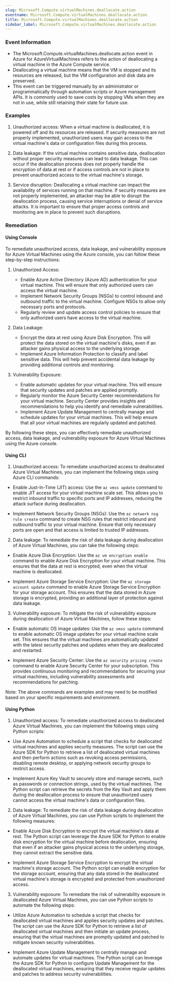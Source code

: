 ```yaml
--- 
slug: Microsoft.Compute.virtualMachines.deallocate.action
eventname: Microsoft.Compute.virtualMachines.deallocate.action
title: Microsoft.Compute.virtualMachines.deallocate.action
sidebar_label: Microsoft.Compute.virtualMachines.deallocate.action
---
```

                       
### Event Information

- The Microsoft.Compute.virtualMachines.deallocate.action event in Azure for AzureVirtualMachines refers to the action of deallocating a virtual machine in the Azure Compute service.
- Deallocating a virtual machine means that the VM is stopped and its resources are released, but the VM configuration and disk data are preserved.
- This event can be triggered manually by an administrator or programmatically through automation scripts or Azure management APIs. It is commonly used to save costs by stopping VMs when they are not in use, while still retaining their state for future use.


### Examples

1. Unauthorized access: When a virtual machine is deallocated, it is powered off and its resources are released. If security measures are not properly implemented, unauthorized users may gain access to the virtual machine's data or configuration files during this process.

2. Data leakage: If the virtual machine contains sensitive data, deallocation without proper security measures can lead to data leakage. This can occur if the deallocation process does not properly handle the encryption of data at rest or if access controls are not in place to prevent unauthorized access to the virtual machine's storage.

3. Service disruption: Deallocating a virtual machine can impact the availability of services running on that machine. If security measures are not properly implemented, an attacker may be able to disrupt the deallocation process, causing service interruptions or denial of service attacks. It is important to ensure that proper access controls and monitoring are in place to prevent such disruptions.

### Remediation

#### Using Console

To remediate unauthorized access, data leakage, and vulnerability exposure for Azure Virtual Machines using the Azure console, you can follow these step-by-step instructions:

1. Unauthorized Access:
   - Enable Azure Active Directory (Azure AD) authentication for your virtual machine. This will ensure that only authorized users can access the virtual machine.
   - Implement Network Security Groups (NSGs) to control inbound and outbound traffic to the virtual machine. Configure NSGs to allow only necessary ports and protocols.
   - Regularly review and update access control policies to ensure that only authorized users have access to the virtual machine.

2. Data Leakage:
   - Encrypt the data at rest using Azure Disk Encryption. This will protect the data stored on the virtual machine's disks, even if an attacker gains physical access to the underlying storage.
   - Implement Azure Information Protection to classify and label sensitive data. This will help prevent accidental data leakage by providing additional controls and monitoring.

3. Vulnerability Exposure:
   - Enable automatic updates for your virtual machine. This will ensure that security updates and patches are applied promptly.
   - Regularly monitor the Azure Security Center recommendations for your virtual machine. Security Center provides insights and recommendations to help you identify and remediate vulnerabilities.
   - Implement Azure Update Management to centrally manage and schedule updates for your virtual machines. This will help ensure that all your virtual machines are regularly updated and patched.

By following these steps, you can effectively remediate unauthorized access, data leakage, and vulnerability exposure for Azure Virtual Machines using the Azure console.

#### Using CLI

1. Unauthorized access: To remediate unauthorized access to deallocated Azure Virtual Machines, you can implement the following steps using Azure CLI commands:

- Enable Just-In-Time (JIT) access: Use the `az vmss update` command to enable JIT access for your virtual machine scale set. This allows you to restrict inbound traffic to specific ports and IP addresses, reducing the attack surface during deallocation.

- Implement Network Security Groups (NSGs): Use the `az network nsg rule create` command to create NSG rules that restrict inbound and outbound traffic to your virtual machine. Ensure that only necessary ports are open and that access is limited to trusted IP addresses.

2. Data leakage: To remediate the risk of data leakage during deallocation of Azure Virtual Machines, you can take the following steps:

- Enable Azure Disk Encryption: Use the `az vm encryption enable` command to enable Azure Disk Encryption for your virtual machine. This ensures that the data at rest is encrypted, even when the virtual machine is deallocated.

- Implement Azure Storage Service Encryption: Use the `az storage account update` command to enable Azure Storage Service Encryption for your storage account. This ensures that the data stored in Azure storage is encrypted, providing an additional layer of protection against data leakage.

3. Vulnerability exposure: To mitigate the risk of vulnerability exposure during deallocation of Azure Virtual Machines, follow these steps:

- Enable automatic OS image updates: Use the `az vmss update` command to enable automatic OS image updates for your virtual machine scale set. This ensures that the virtual machines are automatically updated with the latest security patches and updates when they are deallocated and restarted.

- Implement Azure Security Center: Use the `az security pricing create` command to enable Azure Security Center for your subscription. This provides continuous monitoring and recommendations for securing your virtual machines, including vulnerability assessments and recommendations for patching.

Note: The above commands are examples and may need to be modified based on your specific requirements and environment.

#### Using Python

1. Unauthorized access: To remediate unauthorized access to deallocated Azure Virtual Machines, you can implement the following steps using Python scripts:

- Use Azure Automation to schedule a script that checks for deallocated virtual machines and applies security measures. The script can use the Azure SDK for Python to retrieve a list of deallocated virtual machines and then perform actions such as revoking access permissions, disabling remote desktop, or applying network security groups to restrict access.

- Implement Azure Key Vault to securely store and manage secrets, such as passwords or connection strings, used by the virtual machines. The Python script can retrieve the secrets from the Key Vault and apply them during the deallocation process to ensure that unauthorized users cannot access the virtual machine's data or configuration files.

2. Data leakage: To remediate the risk of data leakage during deallocation of Azure Virtual Machines, you can use Python scripts to implement the following measures:

- Enable Azure Disk Encryption to encrypt the virtual machine's data at rest. The Python script can leverage the Azure SDK for Python to enable disk encryption for the virtual machine before deallocation, ensuring that even if an attacker gains physical access to the underlying storage, they cannot extract the sensitive data.

- Implement Azure Storage Service Encryption to encrypt the virtual machine's storage account. The Python script can enable encryption for the storage account, ensuring that any data stored in the deallocated virtual machine's storage is encrypted and protected from unauthorized access.

3. Vulnerability exposure: To remediate the risk of vulnerability exposure in deallocated Azure Virtual Machines, you can use Python scripts to automate the following steps:

- Utilize Azure Automation to schedule a script that checks for deallocated virtual machines and applies security updates and patches. The script can use the Azure SDK for Python to retrieve a list of deallocated virtual machines and then initiate an update process, ensuring that the virtual machines are promptly updated and patched to mitigate known security vulnerabilities.

- Implement Azure Update Management to centrally manage and automate updates for virtual machines. The Python script can leverage the Azure SDK for Python to configure Update Management for the deallocated virtual machines, ensuring that they receive regular updates and patches to address security vulnerabilities.


 